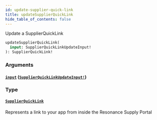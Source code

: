 ```yaml
---
id: update-supplier-quick-link
title: updateSupplierQuickLink
hide_table_of_contents: false
---
```



Update a SupplierQuickLink

```graphql
updateSupplierQuickLink(
  input: SupplierQuickLinkUpdateInput!
): SupplierQuickLink!
```


### Arguments

#### [`input`](#) ([`SupplierQuickLinkUpdateInput!`](/supply/api/graphql-admin/reference/inputs/supplier-quick-link-update-input))




### Type

#### [`SupplierQuickLink`](/supply/api/graphql-admin/reference/objects/supplier-quick-link)

Represents a link to your app from inside the Resonance Supply Portal




